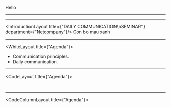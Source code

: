 


<Head>
  <title>yeah</title>
  <link rel="preconnect" href="https://fonts.googleapis.com"/>
  <link rel="preconnect" href="https://fonts.gstatic.com" crossorigin/>
  <link href="https://fonts.googleapis.com/css2?family=M+PLUS+Rounded+1c:wght@800;900&family=Nunito&family=Varela+Round&display=swap" rel="stylesheet"/>
</Head>


Hello

---

<ImportSlides src={mergeSlides}/>

---

<IntroductionLayout title={"DAILY COMMUNICATION\nSEMINAR"} department={"Netcompany"}/>
<Notes>Con bo mau xanh</Notes>

---

<WhiteLayout title={"Agenda"}>

- Communication principles.
- Daily communication.

</WhiteLayout>

---

<CodeLayout title={"Agenda"}>

  ```java 10:15 file=./demo-files/demo.java showNumbers
  ```

  ```java 20:25 file=./demo-files/demo.java showNumbers
  ```

</CodeLayout>

---

<CodeColumnLayout title={"Agenda"}>

  <LayoutStep>

  ```java 10:15 file=./demo-files/demo.java showNumbers
  ```

  ```java 10:15 file=./demo-files/demo.java showNumbers
  ```

  </LayoutStep>

  <LayoutStep>

  ```java 20:25 file=./demo-files/demo.java showNumbers
  ```

  ```java 58:70 file=./demo-files/demo.java showNumbers
  ```

  </LayoutStep>

</CodeColumnLayout>

